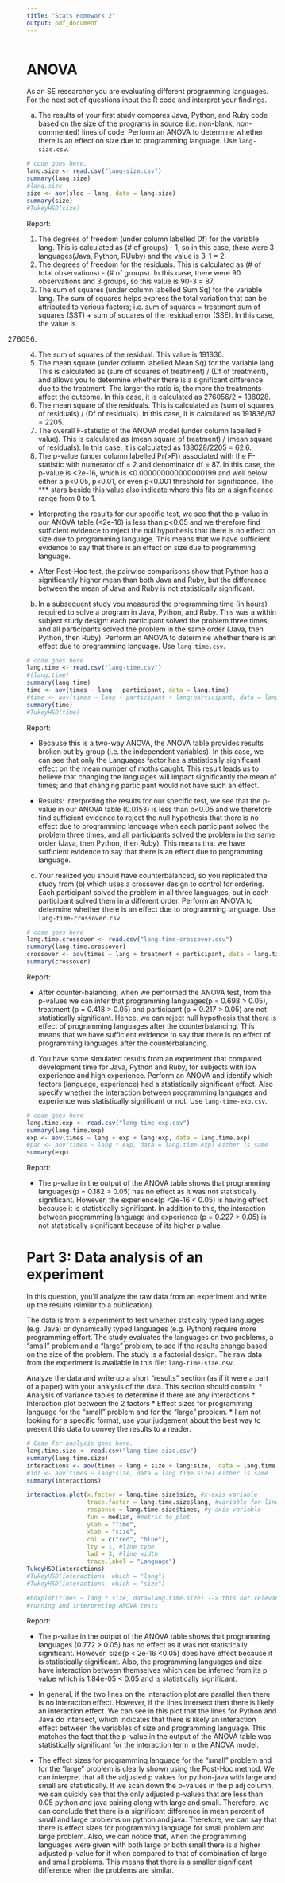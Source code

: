 ---
title: "Stats Homework 2"
output: pdf_document
---
```{r}

```

# ANOVA

As an SE researcher you are evaluating different programming languages. For the next set of questions input the R code and interpret your findings.

a) The results of your first study compares Java, Python, and Ruby code based on the size of the programs in source (i.e. non-blank, non-commented) lines of code. Perform an ANOVA to determine whether there is an effect on size due to programming language. Use `lang-size.csv`. 

```{r}
# code goes here. 
lang.size <- read.csv("lang-size.csv")
summary(lang.size)
#lang.size
size <- aov(sloc ~ lang, data = lang.size)
summary(size)
#TukeyHSD(size)
```
Report:

1) The degrees of freedom (under column labelled Df) for the variable lang. This is calculated
as (# of groups) - 1, so in this case, there were 3 languages(Java, Python, RUuby) and the value is 3-1 = 2.
2) The degrees of freedom for the residuals. This is calculated as (# of total observations) - (# of groups).
In this case, there were 90 observations and 3 groups, so this value is 90-3 = 87.
3) The sum of squares (under column labelled Sum Sq) for the variable lang. The sum of
squares helps express the total variation that can be attributed to various factors; i.e. sum of squares =
treatment sum of squares (SST) + sum of squares of the residual error (SSE). In this case, the value is
276056.  
4) The sum of squares of the residual. This value is 191836.    
5) The mean square (under column labelled Mean Sq) for the variable lang. This is calculated
as (sum of squares of treatment) / (Df of treatment), and allows you to determine whether there is a
significant difference due to the treatment. The larger the ratio is, the more the treatments affect the
outcome. In this case, it is calculated as 276056/2 = 138028.
6) The mean square of the residuals. This is calculated as (sum of squares of residuals) / (Df of residuals).
In this case, it is calculated as 191836/87 = 2205.
7) The overall F-statistic of the ANOVA model (under column labelled F value). This is calculated as
(mean square of treatment) / (mean square of residuals). In this case, it is calculated as 138028/2205 =
62.6.
8) The p-value (under column labelled Pr(>F)) associated with the F-statistic with numerator df = 2 and denominator df = 87. In this case, the p-value is <2e-16, which is <0.000000000000000199 and well below either
a p<0.05, p<0.01, or even p<0.001 threshold for significance. The *** stars beside this value also
indicate where this fits on a significance range from 0 to 1.

* Interpreting the results for our specific test, we see that the p-value in our ANOVA table (<2e-16) is less
than p<0.05 and we therefore find sufficient evidence to reject the null hypothesis that there is no effect on size due to programming language. This means that we have sufficient evidence to say that there is an effect on size due to programming language.

* After Post-Hoc test, the pairwise comparisons show that Python has a significantly higher mean than both Java and Ruby, but the difference between the mean of Java and Ruby is not statistically significant.

b) In a subsequent study you measured the programming time (in hours) required to solve a program in Java, Python, and Ruby. This was a within subject study design: each participant solved the problem three times, and all participants solved the problem in the same order (Java, then Python, then Ruby). Perform an ANOVA to determine whether there is an effect due to programming language. Use `lang-time.csv`.

```{r}
# code goes here
lang.time <- read.csv("lang-time.csv")
#(lang.time)
summary(lang.time)
time <- aov(times ~ lang + participant, data = lang.time)
#time <- aov(times ~ lang + participant + lang:participant, data = lang.time)
summary(time)
#TukeyHSD(time)
```
Report:

* Because this is a two-way ANOVA, the ANOVA table provides results broken out by group (i.e. the independent
variables). In this case, we can see that only the Languages factor has a statistically significant effect on
the mean number of moths caught. This result leads us to believe that changing the languages will impact
significantly the mean of times; and that changing participant would not have such an effect.

* Results: Interpreting the results for our specific test, we see that the p-value in our ANOVA table (0.0153) is less than p<0.05 and we therefore find sufficient evidence to reject the null hypothesis that there is no effect due to programming language when each participant solved the problem three times, and all participants solved the problem in the same order (Java, then Python, then Ruby). This means that we have sufficient evidence to say that there is an effect due to programming language.


c) Your realized you should have counterbalanced, so you replicated the study from (b) which uses a crossover design to control for ordering. Each participant solved the problem in all three languages, but in each participant solved them in a different order. Perform an ANOVA to determine whether there is an effect due to programming language. Use `lang-time-crossover.csv`. 

```{r}
# code goes here
lang.time.crossover <- read.csv("lang-time-crossover.csv")
summary(lang.time.crossover)
crossover <- aov(times ~ lang + treatment + participant, data = lang.time.crossover)
summary(crossover)
```
Report:

* After counter-balancing, when we performed the ANOVA test, from the p-values we can infer that programming languages(p = 0.698 > 0.05), treatment (p = 0.418 > 0.05) and participant (p = 0.217 > 0.05) are not statistically significant. Hence, we can reject null hypothesis that there is effect of programming languages after the counterbalancing. This means that we have sufficient evidence to say that there is no effect of programming languages after the counterbalancing.

d) You have some simulated results from an experiment that compared development time for Java, Python and Ruby, for subjects with low experience and high experience. Perform an ANOVA and identify which factors (language, experience) had a statistically significant effect. Also specify whether the interaction between programming languages and experience was statistically significant or not. Use `lang-time-exp.csv`. 

```{r}
# code goes here
lang.time.exp <- read.csv("lang-time-exp.csv")
summary(lang.time.exp)
exp <- aov(times ~ lang + exp + lang:exp, data = lang.time.exp)
#pan <- aov(times ~ lang * exp, data = lang.time.exp) either is same
summary(exp)
```
Report: 

* The p-value in the output of the ANOVA table shows that programming languages(p = 0.182 > 0.05) has no effect as it was not statistically significant. However, the experience(p <2e-16 < 0.05) is having effect because it is statistically significant. In addition to this, the interaction between programming language and experience (p = 0.227 > 0.05) is not statistically significant because of its higher p value. 

# Part 3: Data analysis of an experiment

In this question, you'll analyze the raw data from an experiment and write up the results (similar to a publication).

The data is from a experiment to test whether statically typed languages (e.g. Java) or dynamically typed languages (e.g. Python) require more programming effort. The study evaluates the languages on two problems, a "small" problem and a "large" problem, to see if the results change based on the size of the problem. The study is a factorial design. The raw data from the experiment is available in this file: `lang-time-size.csv`.

Analyze the data and write up a short "results" section (as if it were a part of a paper) with your analysis of the data. This section should contain:
* Analysis of variance tables to determine if there are any interactions
* Interaction plot between the 2 factors 
* Effect sizes for programming language for the "small" problem and for the "large" problem.
* I am not looking for a specific format, use your judgement about the best way to present this data to convey the results to a reader. 

```{r}
# Code for analysis goes here.
lang.time.size <- read.csv("lang-time-size.csv")
summary(lang.time.size)
interactions <- aov(times ~ lang + size + lang:size,  data = lang.time.size)
#int <- aov(times ~ lang*size, data = lang.time.size) either is same
summary(interactions)

interaction.plot(x.factor = lang.time.size$size, #x-axis variable
                 trace.factor = lang.time.size$lang, #variable for lines
                 response = lang.time.size$times, #y-axis variable
                 fun = median, #metric to plot
                 ylab = "Time",
                 xlab = "size",
                 col = c("red", "blue"),
                 lty = 1, #line type
                 lwd = 3, #line width
                 trace.label = "Language")
TukeyHSD(interactions)
#TukeyHSD(interactions, which = "lang")
#TukeyHSD(interactions, which = "size")

#boxplot(times ~ lang * size, data=lang.time.size) --> this not relevant to 
#running and interpreting ANOVA tests


```

Report:

* The p-value in the output of the ANOVA table shows that programming languages (0.772 > 0.05) has no effect as it was not statistically significant. However, size(p < 2e-16 <0.05) does have effect because it is statistically significant. Also, the programming languages and size have interaction between themselves which can be inferred from its p value which is 1.84e-05 < 0.05 and is statistically significant. 

* In general, if the two lines on the interaction plot are parallel then there is no interaction effect. However, if the lines intersect then there is likely an interaction effect. We can see in this plot that the lines for Python and Java do intersect, which indicates that there is likely an interaction effect between the variables of size and programming language. This matches the fact that the p-value in the output of the ANOVA table was statistically significant for the interaction term in the ANOVA model.

* The effect sizes for programming language for the "small" problem and for the "large" problem is clearly shown using the Post-Hoc method. We can interpret that all the adjusted p values for python-java with large and small are statistically. If we scan down the p-values in the p adj column, we can quickly see that the only adjusted p-values that are less than 0.05 python and java pairing along with large and small. Therefore, we can conclude that there is a significant difference in mean percent of small and large problems on python and java. Therefore, we can say that there is effect sizes for programming language for small problem and large problem. Also, we can notice that, when the programming languages were given with both large or both small there is a higher adjusted p-value for it when compared to that of combination of large and small problems. This means that there is a smaller significant difference when the problems are similar.
